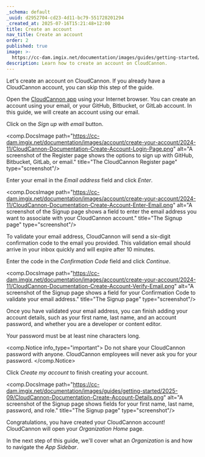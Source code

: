 ```yaml
---
_schema: default
_uuid: d2952704-cd23-4d11-bc79-551728201294
_created_at: 2025-07-16T15:21:48+12:00
title: Create an account
nav_title: Create an account
order: 2
published: true
image: >-
  https://cc-dam.imgix.net/documentation/images/guides/getting-started/guide-thumbnails/CloudCannon-Getting-Started-Thumbnail-Universal.png
description: Learn how to create an account on CloudCannon.
---
```

Let's create an account on CloudCannon. If you already have a CloudCannon account, you can skip this step of the guide.

Open the [CloudCannon app](https://app.cloudcannon.com/register) using your Internet browser. You can create an account using your email, or your GitHub, Bitbucket, or GitLab account. In this guide, we will create an account using our email.

Click on the *Sign up with email* button.

<comp.DocsImage path="https://cc-dam.imgix.net/documentation/images/account/create-your-account/2024-11/CloudCannon-Documentation-Create-Account-Login-Page.png" alt="A screenshot of the Register page shows the options to sign up with GitHub, Bitbucket, GitLab, or email." title="The CloudCannon Register page" type="screenshot"/>

Enter your email in the *Email address* field and click *Enter*.

<comp.DocsImage path="https://cc-dam.imgix.net/documentation/images/account/create-your-account/2024-11/CloudCannon-Documentation-Create-Account-Enter-Email.png" alt="A screenshot of the Signup page shows a field to enter the email address you want to associate with your CloudCannon account." title="The Signup page" type="screenshot"/>

To validate your email address, CloudCannon will send a six-digit confirmation code to the email you provided. This validation email should arrive in your inbox quickly and will expire after 10 minutes.

Enter the code in the *Confirmation Code* field and click *Continue*.

<comp.DocsImage path="https://cc-dam.imgix.net/documentation/images/account/create-your-account/2024-11/CloudCannon-Documentation-Create-Account-Verify-Email.png" alt="A screenshot of the Signup page shows a field for your Confirmation Code to validate your email address." title="The Signup page" type="screenshot"/>

Once you have validated your email address, you can finish adding your account details, such as your first name, last name, and an account password, and whether you are a developer or content editor.

Your password must be at least nine characters long.

<comp.Notice info_type="important">
  Do not share your CloudCannon password with anyone. CloudCannon employees will never ask you for your password.
</comp.Notice>

Click *Create my account* to finish creating your account.

<comp.DocsImage path="https://cc-dam.imgix.net/documentation/images/guides/getting-started/2025-09/CloudCannon-Documentation-Create-Account-Details.png" alt="A screenshot of the Signup page shows fields for your first name, last name, password, and role." title="The Signup page" type="screenshot"/>

Congratulations, you have created your CloudCannon account! CloudCannon will open your *Organization Home* page.

In the next step of this guide, we'll cover what an *Organization* is and how to navigate the *App Sidebar*.
